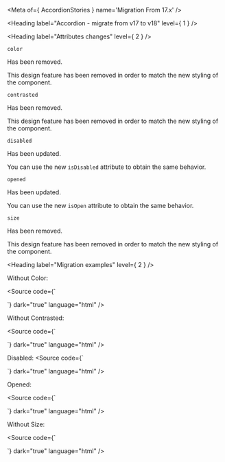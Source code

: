 
<Meta of={ AccordionStories } name='Migration From 17.x' />

<Heading label="Accordion - migrate from v17 to v18" level={ 1 } />

<Heading label="Attributes changes" level={ 2 } />

`color` <OdsBadge color="critical" label="Removed" size="sm" />

Has been removed.

This design feature has been removed in order to match the new styling of the component.

`contrasted` <OdsBadge color="critical" label="Removed" size="sm" />

Has been removed.

This design feature has been removed in order to match the new styling of the component.

`disabled ` <OdsBadge color="information" label="Updated" size="sm" />

Has been updated.

You can use the new `isDisabled` attribute to obtain the same behavior.

`opened ` <OdsBadge color="information" label="Updated" size="sm" />

Has been updated.

You can use the new `isOpen` attribute to obtain the same behavior.

`size ` <OdsBadge color="critical" label="Removed" size="sm" />

Has been removed.

This design feature has been removed in order to match the new styling of the component.

<Heading label="Migration examples" level={ 2 } />

Without Color:

<Source code={`
<osds-accordion color='information'></osds-accordion>

<!-- is now -->

<ods-accordion></ods-accordion>
`}
        dark="true"
        language="html" />

Without Contrasted:

<Source code={`
<osds-accordion contrasted></osds-accordion>

<!-- is now -->

<ods-accordion></ods-accordion>
`}
        dark="true"
        language="html" />

Disabled:
<Source code={`
<osds-accordion disabled></osds-accordion>

<!-- is now -->

<ods-accordion is-disabled></ods-accordion>
`}
        dark="true"
        language="html" />

Opened:

<Source code={`
<osds-accordion opened></osds-accordion>

<!-- is now -->

<ods-accordion is-open></ods-accordion>
`}
        dark="true"
        language="html" />

Without Size:

<Source code={`
<osds-accordion size='md'></osds-accordion>

<!-- is now -->

<ods-accordion></ods-accordion>
`}
        dark="true"
        language="html" />
